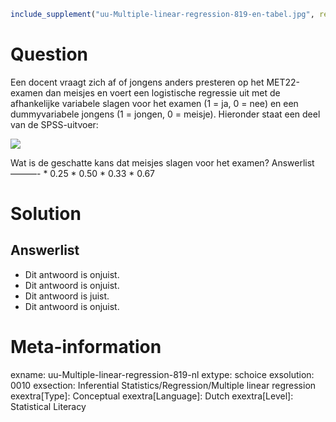 ```r
include_supplement("uu-Multiple-linear-regression-819-en-tabel.jpg", recursive = TRUE)
```


Question
========

Een docent vraagt zich af of jongens anders presteren op het MET22-examen dan meisjes en voert een logistische regressie uit met de afhankelijke variabele slagen voor het examen (1 = ja, 0 = nee) en een dummyvariabele jongens (1 = jongen, 0 = meisje). Hieronder staat een deel van de SPSS-uitvoer: 

![](uu-Multiple-linear-regression-819-en-tabel.jpg)

Wat is de geschatte kans dat meisjes slagen voor het examen? 
Answerlist
----------
* 0.25
* 0.50
* 0.33
* 0.67

Solution
========

Answerlist
----------
* Dit antwoord is onjuist.
* Dit antwoord is onjuist.
* Dit antwoord is juist.
* Dit antwoord is onjuist.

Meta-information
================
exname: uu-Multiple-linear-regression-819-nl
extype: schoice
exsolution: 0010
exsection: Inferential Statistics/Regression/Multiple linear regression
exextra[Type]: Conceptual
exextra[Language]: Dutch
exextra[Level]: Statistical Literacy